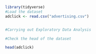 ```{r}
library(tidyverse)
#Load the dataset
adclick <- read.csv("advertising.csv")


#Carrying out Exploratory Data Analysis

#Check the head of the dataset

head(adclick)
```

```{r}


```